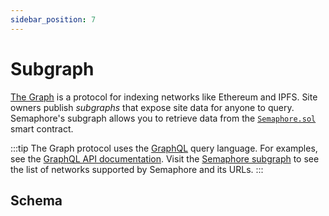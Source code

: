 ```yaml
---
sidebar_position: 7
---
```



# Subgraph

[The Graph](https://thegraph.com/) is a protocol for indexing networks like Ethereum and IPFS.
Site owners publish *subgraphs* that expose site data for anyone to query.
Semaphore's subgraph allows you to retrieve data from the [`Semaphore.sol`](https://github.com/semaphore-protocol/semaphore/blob/main/packages/contracts/contracts/Semaphore.sol) smart contract.

:::tip
The Graph protocol uses the [GraphQL](https://graphql.org/) query language. For examples, see the [GraphQL API documentation](https://thegraph.com/docs/developer/graphql-api). Visit the [Semaphore subgraph](https://github.com/semaphore-protocol/semaphore/tree/main/apps/subgraph) to see the list of networks supported by Semaphore and its URLs.
:::

## Schema

<RemoteCode url="https://raw.githubusercontent.com/semaphore-protocol/semaphore/main/apps/subgraph/schema.graphql" title="apps/subgraph/schema.graphql" language="graphql" />
